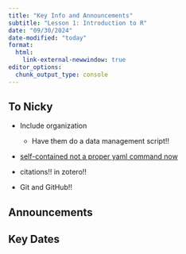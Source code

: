 ```yaml
---
title: "Key Info and Announcements"
subtitle: "Lesson 1: Introduction to R"
date: "09/30/2024"
date-modified: "today"
format: 
  html:
    link-external-newwindow: true
editor_options: 
  chunk_output_type: console
---
```


## To Nicky

- Include organization
  - Have them do a data management script!!
  
- [self-contained not a proper yaml command now](https://github.com/quarto-dev/quarto-cli/discussions/3021)

- citations!! in zotero!!

- Git and GitHub!!

## Announcements

## Key Dates
